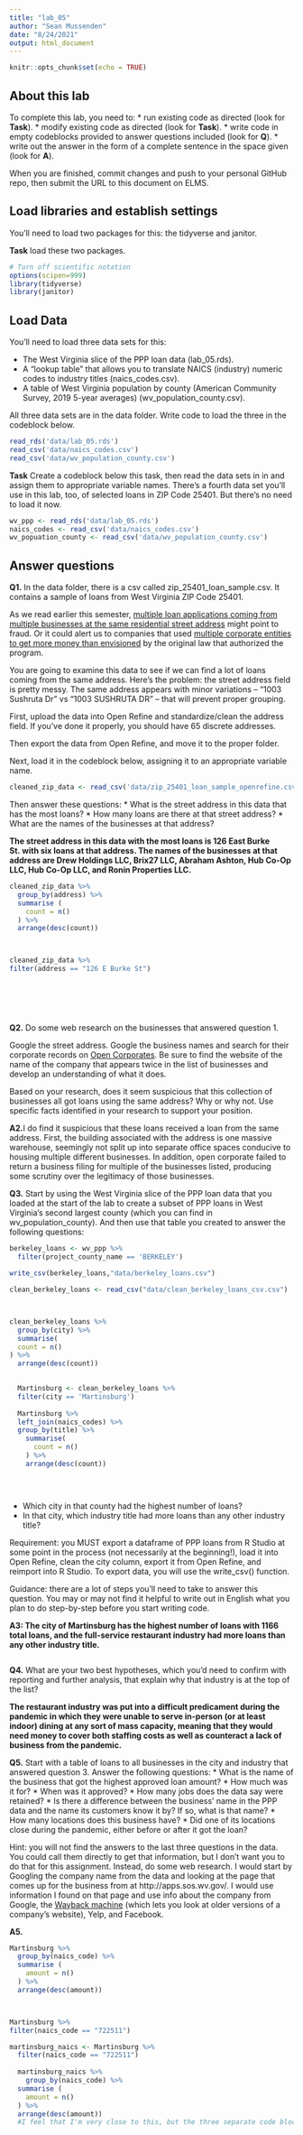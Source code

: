 ```yaml
---
title: "lab_05"
author: "Sean Mussenden"
date: "8/24/2021"
output: html_document
---
```


```r
knitr::opts_chunk$set(echo = TRUE)
```

## About this lab

To complete this lab, you need to:
* run existing code as directed (look for **Task**).
* modify existing code as directed (look for **Task**).
* write code in empty codeblocks provided to answer questions included (look for **Q**).
* write out the answer in the form of a complete sentence in the space given (look for **A**).

When you are finished, commit changes and push to your personal GitHub repo, then submit the URL to this document on ELMS.

## Load libraries and establish settings

You'll need to load two packages for this: the tidyverse and janitor.

**Task** load these two packages.

```r
# Turn off scientific notation
options(scipen=999)
library(tidyverse)
library(janitor)

```

## Load Data

You'll need to load three data sets for this:

* The West Virginia slice of the PPP loan data (lab_05.rds).
* A "lookup table" that allows you to translate NAICS (industry) numeric codes to industry titles (naics_codes.csv).
* A table of West Virginia population by county (American Community Survey, 2019 5-year averages) (wv_population_county.csv).

All three data sets are in the data folder.  Write code to load the three in the codeblock below.

``` r
read_rds('data/lab_05.rds')
read_csv('data/naics_codes.csv')
read_csv('data/wv_population_county.csv')


```

**Task** Create a codeblock below this task, then read the data sets in in and assign them to appropriate variable names. There's a fourth data set you'll use in this lab, too, of selected loans in ZIP Code 25401. But there's no need to load it now.

``` r
wv_ppp <- read_rds('data/lab_05.rds')
naics_codes <- read_csv('data/naics_codes.csv')
wv_popuation_county <- read_csv('data/wv_population_county.csv')

```

## Answer questions

**Q1.** In the data folder, there is a csv called zip_25401_loan_sample.csv.  It contains a sample of loans from West Virginia ZIP Code 25401. 

As we read earlier this semester, [multiple loan applications coming from multiple businesses at the same residential street address](https://www.nytimes.com/2021/08/17/business/ppp-fraud-covid.html) might point to fraud. Or it could alert us to companies that used [multiple corporate entities to get more money than envisioned](https://www.propublica.org/article/different-names-same-address-how-big-businesses-got-government-loans-meant-for-small-businesses) by the original law that authorized the program.   

You are going to examine this data to see if we can find a lot of loans coming from the same address.  Here's the problem: the street address field is pretty messy.  The same address appears with minor variations --  "1003 Sushruta Dr" vs "1003 SUSHRUTA DR" -- that will prevent proper grouping. 

First, upload the data into Open Refine and standardize/clean the address field. If you've done it properly, you should have 65 discrete addresses. 

Then export the data from Open Refine, and move it to the proper folder. 

Next, load it in the codeblock below, assigning it to an appropriate variable name. 

``` r
cleaned_zip_data <- read_csv('data/zip_25401_loan_sample_openrefine.csv')
```

Then answer these questions:
* What is the street address in this data that has the most loans?
* How many loans are there at that street address?
* What are the names of the businesses at that address?

**The street address in this data with the most loans is 126 East Burke St. with six loans at that address. The names of the businesses at that address are Drew Holdings LLC, Brix27 LLC, Abraham Ashton, Hub Co-Op LLC, Hub Co-Op LLC, and Ronin Properties LLC. **

```r
cleaned_zip_data %>%
  group_by(address) %>%
  summarise (
    count = n()
  ) %>%
  arrange(desc(count))



cleaned_zip_data %>%
filter(address == "126 E Burke St")
  
  
  
  
  
```

**Q2.** Do some web research on the businesses that answered question 1.  

Google the street address.  Google the business names and search for their corporate records on [Open Corporates](https://opencorporates.com/). Be sure to find the website of the name of the company that appears twice in the list of businesses and develop an understanding of what it does. 

Based on your research, does it seem suspicious that this collection of businesses all got loans using the same address? Why or why not. Use specific facts identified in your research to support your position. 

**A2.**I do find it suspicious that these loans received a loan from the same address. First, the building associated with the address is one massive warehouse, seemingly not split up into separate office spaces conducive to housing multiple different businesses. In addition, open corporate failed to return a business filing for multiple of the businesses listed, producing some scrutiny over the legitimacy of those businesses. 

**Q3.** Start by using the West Virginia slice of the PPP loan data that you loaded at the start of the lab to create a subset of PPP loans in West Virginia's second largest county (which you can find in wv_population_county). And then use that table you created to answer the following questions:

```r
berkeley_loans <- wv_ppp %>%
  filter(project_county_name == 'BERKELEY')

write_csv(berkeley_loans,"data/berkeley_loans.csv")

clean_berkeley_loans <- read_csv("data/clean_berkeley_loans_csv.csv") 



clean_berkeley_loans %>%
  group_by(city) %>%
  summarise(
  count = n()
) %>%
  arrange(desc(count))
  

  Martinsburg <- clean_berkeley_loans %>%
  filter(city == 'Martinsburg')
  
  Martinsburg %>%
  left_join(naics_codes) %>%
  group_by(title) %>%
    summarise(
      count = n()
    ) %>%
    arrange(desc(count))
  

  
```

* Which city in that county had the highest number of loans? 
* In that city, which industry title had more loans than any other industry title? 

Requirement: you MUST export a dataframe of PPP loans from R Studio at some point in the process (not necessarily at the beginning!), load it into Open Refine, clean the city column, export it from Open Refine, and reimport into R Studio. To export data, you will use the write_csv() function.

Guidance: there are a lot of steps you'll need to take to answer this question. You may or may not find it helpful to write out in English what you plan to do step-by-step before you start writing code.   

**A3: The city of Martinsburg has the highest number of loans with 1166 total loans, and the full-service restaurant industry had more loans than any other industry title.**

```r

```

**Q4.** What are your two best hypotheses, which you'd need to confirm with reporting and further analysis, that explain why that industry is at the top of the list?

**The restaurant industry was put into a difficult predicament during the pandemic in which they were unable to serve in-person (or at least indoor) dining at any sort of mass capacity, meaning that they would need money to cover both staffing costs as well as counteract a lack of business from the pandemic.** 

**Q5.** Start with a table of loans to all businesses in the city and industry that answered question 3. Answer the following questions:
* What is the name of the business that got the highest approved loan amount? 
* How much was it for?
* When was it approved?
* How many jobs does the data say were retained?
* Is there a difference between the business' name in the PPP data and the name its customers know it by? If so, what is that name?
* How many locations does this business have? 
* Did one of its locations close during the pandemic, either before or after it got the loan?

Hint: you will not find the answers to the last three questions in the data.  You could call them directly to get that information, but I don't want you to do that for this assignment.  Instead, do some web research. I would start by Googling the company name from the data and looking at the page that comes up for the business from at http://apps.sos.wv.gov/. I would use information I found on that page and use info about the company from Google, the [Wayback machine](https://archive.org/web/) (which lets you look at older versions of a company's website), Yelp, and Facebook. 

**A5.**

``` r
Martinsburg %>%
  group_by(naics_code) %>%
  summarise (
    amount = n()
  ) %>%
  arrange(desc(amount)) 



Martinsburg %>%
filter(naics_code == "722511")

martinsburg_naics <- Martinsburg %>%
  filter(naics_code == "722511")
  
  martinsburg_naics %>%
    group_by(naics_code) %>%
  summarise (
    amount = n()
  ) %>%
  arrange(desc(amount)) 
  #I feel that I'm very close to this, but the three separate code blocks I tried just couldn't get to the table necessary.#
```
